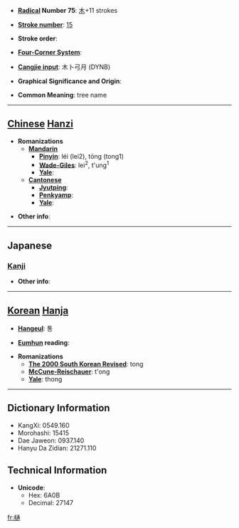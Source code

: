 * '''[[Wiktionary:Chinese radical index| Radical]] Number 75''': [[Wiktionary:Chinese radical index 木|木]]+11 strokes

* '''[[Wiktionary:Chinese total strokes index|Stroke number]]''': [[Wiktionary:Chinese total strokes index 15|15]]

* '''Stroke order''': 

* '''[[Wiktionary:Chinese four corner index|Four-Corner System]]''': 

* '''[[Wiktionary:Chinese Cangjie index|Cangjie input]]''': 木卜弓月 (DYNB)

* '''Graphical Significance and Origin''': 

* '''Common Meaning''': tree name

----

== [[Chinese]] [[Hanzi]] ==

* '''Romanizations'''
** '''[[Mandarin]]'''
*** '''[[Pinyin]]''': léi (lei2), tōng (tong1)
*** '''[[Wade-Giles]]''': lei<sup>2</sup>, t'ung<sup>1</sup>
*** '''[[Yale]]''': 
** '''[[Cantonese]]'''
*** '''[[Jyutping]]''':
*** '''[[Penkyamp]]''': 
*** '''[[Yale]]''': 

* '''Other info''': 

----

==Japanese==
===[[Kanji]]===
{{kanji|on readings=[[とう]] (tō)
|kun readings=[[ひ]] (hi)
}}

* '''Other info''':  

----

== [[Korean]] [[Hanja]] ==

* '''[[Hangeul]]''': 통

* '''[[Eumhun]] reading''': 

* '''Romanizations'''
** '''[[The 2000 South Korean Revised Romanization|The 2000 South Korean Revised]]''': tong
** '''[[McCune-Reischauer]]''': t'ong
** '''[[Yale]]''': thong

----

== Dictionary Information ==

* KangXi: 0549.160
* Morohashi: 15415
* Dae Jaweon: 0937.140
* Hanyu Da Zidian: 21271.110

== Technical Information ==

* '''Unicode''':
** Hex: 6A0B
** Decimal: 27147

[[fr:樋]]